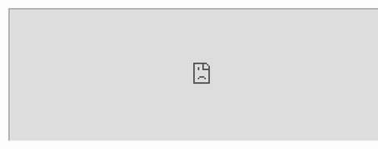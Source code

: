 <Meta title="Documentations/Workflow" />

<iframe
  src="https://www.figma.com/file/YNPugHP92jdj2wwqzeqpuq/Gatsby-MUI-Workflow?node-id=0%3A1"
  width="800"
  height="260"
></iframe>
